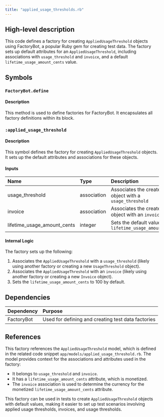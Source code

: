 ```yaml
---
title: "applied_usage_thresholds.rb"
---
```


## High-level description
This code defines a factory for creating `AppliedUsageThreshold` objects using FactoryBot, a popular Ruby gem for creating test data. The factory sets up default attributes for an `AppliedUsageThreshold`, including associations with `usage_threshold` and `invoice`, and a default `lifetime_usage_amount_cents` value.

## Symbols

### `FactoryBot.define`
#### Description
This method is used to define factories for FactoryBot. It encapsulates all factory definitions within its block.

### `:applied_usage_threshold`
#### Description
This symbol defines the factory for creating `AppliedUsageThreshold` objects. It sets up the default attributes and associations for these objects.

#### Inputs
| Name | Type | Description |
|:-----|:-----|:------------|
| usage_threshold | association | Associates the created object with a `usage_threshold` |
| invoice | association | Associates the created object with an `invoice` |
| lifetime_usage_amount_cents | integer | Sets the default value for `lifetime_usage_amount_cents` |

#### Internal Logic
The factory sets up the following:
1. Associates the `AppliedUsageThreshold` with a `usage_threshold` (likely using another factory or creating a new `UsageThreshold` object).
2. Associates the `AppliedUsageThreshold` with an `invoice` (likely using another factory or creating a new `Invoice` object).
3. Sets the `lifetime_usage_amount_cents` to 100 by default.

## Dependencies
| Dependency | Purpose |
|:-----------|:--------|
| FactoryBot | Used for defining and creating test data factories |

## References
This factory references the `AppliedUsageThreshold` model, which is defined in the related code snippet `app/models/applied_usage_threshold.rb`. The model provides context for the associations and attributes used in the factory:

- It belongs to `usage_threshold` and `invoice`.
- It has a `lifetime_usage_amount_cents` attribute, which is monetized.
- The `invoice` association is used to determine the currency for the monetized `lifetime_usage_amount_cents` attribute.

This factory can be used in tests to create `AppliedUsageThreshold` objects with default values, making it easier to set up test scenarios involving applied usage thresholds, invoices, and usage thresholds.
